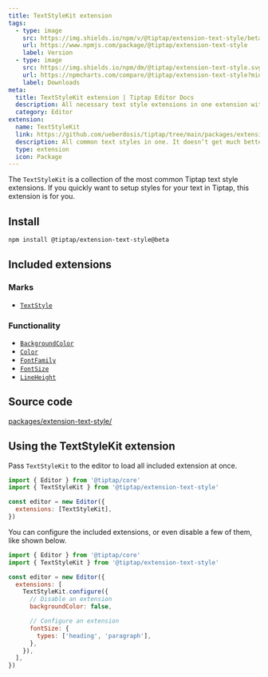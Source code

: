 ```yaml
---
title: TextStyleKit extension
tags:
  - type: image
    src: https://img.shields.io/npm/v/@tiptap/extension-text-style/beta?label=version
    url: https://www.npmjs.com/package/@tiptap/extension-text-style
    label: Version
  - type: image
    src: https://img.shields.io/npm/dm/@tiptap/extension-text-style.svg
    url: https://npmcharts.com/compare/@tiptap/extension-text-style?minimal=true
    label: Downloads
meta:
  title: TextStyleKit extension | Tiptap Editor Docs
  description: All necessary text style extensions in one extension with TextStyleKit. Perfect for quickly registering the most common text styles with Tiptap. More in the docs!
  category: Editor
extension:
  name: TextStyleKit
  link: https://github.com/ueberdosis/tiptap/tree/main/packages/extension-text-style
  description: All common text styles in one. It doesn’t get much better than this.
  type: extension
  icon: Package
---
```



The `TextStyleKit` is a collection of the most common Tiptap text style extensions. If you quickly want to setup styles for your text in Tiptap, this extension is for you.

<CodeDemo path="/Marks/Textstyle" />

## Install

```bash
npm install @tiptap/extension-text-style@beta
```

## Included extensions

### Marks

- [`TextStyle`](/editor/extensions/marks/text-style)

### Functionality

- [`BackgroundColor`](/editor/extensions/functionality/background-color)
- [`Color`](/editor/extensions/functionality/color)
- [`FontFamily`](/editor/extensions/functionality/fontfamily)
- [`FontSize`](/editor/extensions/functionality/fontsize)
- [`LineHeight`](/editor/extensions/functionality/line-height)

## Source code

[packages/extension-text-style/](https://github.com/ueberdosis/tiptap/blob/main/packages/extension-text-style/)

## Using the TextStyleKit extension

Pass `TextStyleKit` to the editor to load all included extension at once.

```js
import { Editor } from '@tiptap/core'
import { TextStyleKit } from '@tiptap/extension-text-style'

const editor = new Editor({
  extensions: [TextStyleKit],
})
```

You can configure the included extensions, or even disable a few of them, like shown below.

```js
import { Editor } from '@tiptap/core'
import { TextStyleKit } from '@tiptap/extension-text-style'

const editor = new Editor({
  extensions: [
    TextStyleKit.configure({
      // Disable an extension
      backgroundColor: false,

      // Configure an extension
      fontSize: {
        types: ['heading', 'paragraph'],
      },
    }),
  ],
})
```
